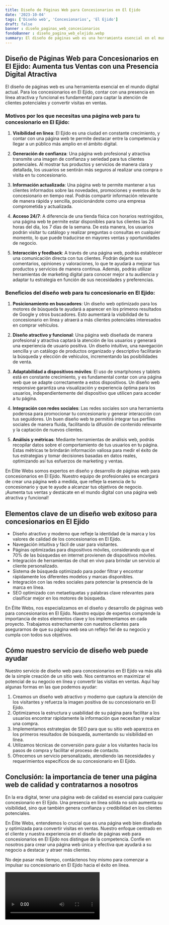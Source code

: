 ```yaml
---
title: Diseño de Páginas Web para Concesionarios en El Ejido
date: '2023-10-04'
tags: ['Diseño web', 'Concesionarios', 'El Ejido']
draft: false
banner : diseño_paginas_web_concesionarios
fondoBanner : diseño_pagina_web_elejido.webp
summary: El diseño de páginas web es una herramienta esencial en el mundo digital actual. Para los concesionarios en El Ejido, contar con una presencia en línea atractiva y funcional es fundamental para captar la atención de clientes potenciales y convertir visitas en ventas.
---
```


## Diseño de Páginas Web para Concesionarios en El Ejido: Aumenta tus Ventas con una Presencia Digital Atractiva

El diseño de páginas web es una herramienta esencial en el mundo digital actual. Para los concesionarios en El Ejido, contar con una presencia en línea atractiva y funcional es fundamental para captar la atención de clientes potenciales y convertir visitas en ventas.

### Motivos por los que necesitas una página web para tu concesionario en El Ejido:

1. **Visibilidad en línea**: El Ejido es una ciudad en constante crecimiento, y contar con una página web te permite destacar entre la competencia y llegar a un público más amplio en el ámbito digital.

2. **Generación de confianza**: Una página web profesional y atractiva transmite una imagen de confianza y seriedad para tus clientes potenciales. Al mostrar tus productos y servicios de manera clara y detallada, los usuarios se sentirán más seguros al realizar una compra o visita en tu concesionario.

3. **Información actualizada**: Una página web te permite mantener a tus clientes informados sobre las novedades, promociones y eventos de tu concesionario en tiempo real. Podrás compartir información relevante de manera rápida y sencilla, posicionándote como una empresa comprometida y actualizada.

4. **Acceso 24/7**: A diferencia de una tienda física con horarios restringidos, una página web te permite estar disponibles para tus clientes las 24 horas del día, los 7 días de la semana. De esta manera, los usuarios podrán visitar tu catálogo y realizar preguntas o consultas en cualquier momento, lo que puede traducirse en mayores ventas y oportunidades de negocio.

5. **Interacción y feedback**: A través de una página web, podrás establecer una comunicación directa con tus clientes. Podrán dejarte sus comentarios, opiniones y valoraciones, lo que te ayudará a mejorar tus productos y servicios de manera continua. Además, podrás utilizar herramientas de marketing digital para conocer mejor a tu audiencia y adaptar tu estrategia en función de sus necesidades y preferencias.

### Beneficios del diseño web para tu concesionario en El Ejido:

1. **Posicionamiento en buscadores**: Un diseño web optimizado para los motores de búsqueda te ayudará a aparecer en los primeros resultados de Google y otros buscadores. Esto aumentará la visibilidad de tu concesionario en línea y atraerá a más clientes potenciales interesados en comprar vehículos.

2. **Diseño atractivo y funcional**: Una página web diseñada de manera profesional y atractiva captará la atención de los usuarios y generará una experiencia de usuario positiva. Un diseño intuitivo, una navegación sencilla y un catálogo de productos organizado y descriptivo facilitarán la búsqueda y elección de vehículos, incrementando las posibilidades de venta.

3. **Adaptabilidad a dispositivos móviles**: El uso de smartphones y tablets está en constante crecimiento, y es fundamental contar con una página web que se adapte correctamente a estos dispositivos. Un diseño web responsive garantiza una visualización y experiencia óptima para los usuarios, independientemente del dispositivo que utilicen para acceder a tu página.

4. **Integración con redes sociales**: Las redes sociales son una herramienta poderosa para promocionar tu concesionario y generar interacción con tus seguidores. Un buen diseño web te permitirá integrar tus perfiles sociales de manera fluida, facilitando la difusión de contenido relevante y la captación de nuevos clientes.

5. **Análisis y métricas**: Mediante herramientas de análisis web, podrás recopilar datos sobre el comportamiento de tus usuarios en tu página. Estas métricas te brindarán información valiosa para medir el éxito de tus estrategias y tomar decisiones basadas en datos reales, optimizando así tus esfuerzos de marketing y ventas.

En Elite Webs somos expertos en diseño y desarrollo de páginas web para concesionarios en El Ejido. Nuestro equipo de profesionales se encargará de crear una página web a medida, que refleje la esencia de tu concesionario y que te ayude a alcanzar tus objetivos de negocio. ¡Aumenta tus ventas y destácate en el mundo digital con una página web atractiva y funcional!

<GifSeo />

<Cta />

## Elementos clave de un diseño web exitoso para concesionarios en El Ejido

- Diseño atractivo y moderno que refleje la identidad de la marca y los valores de calidad de los concesionarios en El Ejido.
- Navegación intuitiva y fácil de usar para visitantes.
- Páginas optimizadas para dispositivos móviles, considerando que el 70% de las búsquedas en internet provienen de dispositivos móviles.
- Integración de herramientas de chat en vivo para brindar un servicio al cliente personalizado.
- Sistema de búsqueda optimizado para poder filtrar y encontrar rápidamente los diferentes modelos y marcas disponibles.
- Integración con las redes sociales para potenciar la presencia de la marca en línea.
- SEO optimizado con metaetiquetas y palabras clave relevantes para clasificar mejor en los motores de búsqueda.

En Élite Webs, nos especializamos en el diseño y desarrollo de páginas web para concesionarios en El Ejido. Nuestro equipo de expertos comprende la importancia de estos elementos clave y los implementamos en cada proyecto. Trabajamos estrechamente con nuestros clientes para asegurarnos de que su página web sea un reflejo fiel de su negocio y cumpla con todos sus objetivos.

## Cómo nuestro servicio de diseño web puede ayudar

Nuestro servicio de diseño web para concesionarios en El Ejido va más allá de la simple creación de un sitio web. Nos centramos en maximizar el potencial de su negocio en línea y convertir las visitas en ventas. Aquí hay algunas formas en las que podemos ayudar:

1. Creamos un diseño web atractivo y moderno que captura la atención de los visitantes y refuerza la imagen positiva de su concesionario en El Ejido.
2. Optimizamos la estructura y usabilidad de su página para facilitar a los usuarios encontrar rápidamente la información que necesitan y realizar una compra.
3. Implementamos estrategias de SEO para que su sitio web aparezca en los primeros resultados de búsqueda, aumentando su visibilidad en línea.
4. Utilizamos técnicas de conversión para guiar a los visitantes hacia los pasos de compra y facilitar el proceso de contacto.
5. Ofrecemos un servicio personalizado, atendiendo las necesidades y requerimientos específicos de su concesionario en El Ejido.

## Conclusión: la importancia de tener una página web de calidad y contratarnos a nosotros

En la era digital, tener una página web de calidad es esencial para cualquier concesionario en El Ejido. Una presencia en línea sólida no solo aumenta su visibilidad, sino que también genera confianza y credibilidad en los clientes potenciales.

En Élite Webs, entendemos lo crucial que es una página web bien diseñada y optimizada para convertir visitas en ventas. Nuestro enfoque centrado en el cliente y nuestra experiencia en el diseño de páginas web para concesionarios en El Ejido nos distingue de la competencia. Confíe en nosotros para crear una página web única y efectiva que ayudará a su negocio a destacar y atraer más clientes.

No deje pasar más tiempo, contáctenos hoy mismo para comenzar a impulsar su concesionario en El Ejido hacia el éxito en línea.

<Video />

<CtaBot job='Concesionarios' city='El Ejido'/>

<Gmaps query='El Ejido+españa+maps' />